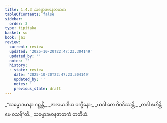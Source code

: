 ```yaml
---
title: 1.4.3 သမ္မောဒမာနဇာတက
tableOfContents: false
sidebar:
  order: 3
type: tipitaka
basket: su
book: ja1
review:
  current: review
  updated: '2025-10-20T22:47:23.304149'
  updated_by: ''
  notes: ''
  history:
  - state: review
    date: '2025-10-20T22:47:23.304149'
    updated_by: ''
    notes: ''
    previous_state: draft
---
```



<DynamicBreadcrumb />


<ReviewStatus review={frontmatter.review} showDetails={true} />

<HypothesisAnnotation frontmatter={frontmatter} />

<Division number="33" book="ja1" e="ch" v="22" p="9">

<Paragraph number="72" type="verses" book="ja1">
_“သမ္မောဒမာနာ ဂစ္ဆန္တိ,_  
_ဇာလမာဒါယ ပက္ခိနော;_  
_ယဒါ တေ ဝိဝဒိဿန္တိ,_  
_တဒါ ဧဟိန္တိ မေ ဝသန်”တိ._  


</Paragraph>
</Division>

<Paragraph number="73" type="center" book="ja1">
သမ္မောဒမာနဇာတကံ တတိယံ.
</Paragraph>